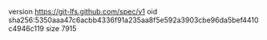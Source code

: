 version https://git-lfs.github.com/spec/v1
oid sha256:5350aaa47c6acbb4336f91a235aa8f5e592a3903cbe96da5bef4410c4946c119
size 7915
